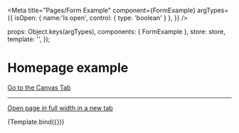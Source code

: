 

<Meta
  title="Pages/Form Example"
  component={FormExample}
  argTypes={{
    isOpen: { name:'Is open', control: { type: 'boolean' } },
  }}
/>

  props: Object.keys(argTypes),
  components: { FormExample },
  store: store,
  template: '<FormExample />',
});

# Homepage example

<a href="?path=/story/pages-form-example--example">Go to the Canvas Tab</a>

---

<a href="?id=pages-form-example--example" target="_blank">Open page in full width in a new tab</a>

<Canvas>
  <Story
    name="Form Example"
    args={{
      isOpen: false,
    }}
  >
    {Template.bind({})}
  </Story>
</Canvas>


